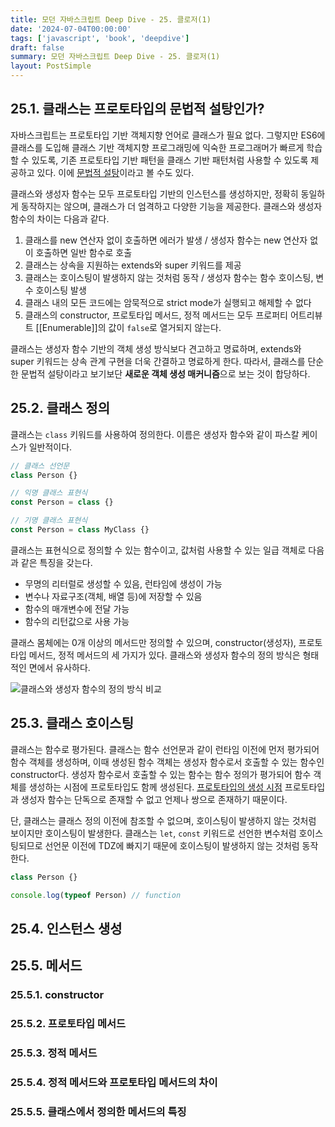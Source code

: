 ```yaml
---
title: 모던 자바스크립트 Deep Dive - 25. 클로저(1)
date: '2024-07-04T00:00:00'
tags: ['javascript', 'book', 'deepdive']
draft: false
summary: 모던 자바스크립트 Deep Dive - 25. 클로저(1)
layout: PostSimple
---
```


## 25.1. 클래스는 프로토타입의 문법적 설탕인가?

자바스크립트는 프로토타입 기반 객체지향 언어로 클래스가 필요 없다. 그렇지만 ES6에 클래스를 도입해 클래스 기반 객체지향 프로그래밍에 익숙한 프로그래머가 빠르게 학습할 수 있도록, 기존 프로토타입 기반 패턴을 클래스 기반 패턴처럼 사용할 수 있도록 제공하고 있다. 이에 [문법적 설탕](https://en.wikipedia.org/wiki/Syntactic_sugar)이라고 볼 수도 있다.

클래스와 생성자 함수는 모두 프로토타입 기반의 인스턴스를 생성하지만, 정확히 동일하게 동작하지는 않으며, 클래스가 더 엄격하고 다양한 기능을 제공한다. 클래스와 생성자 함수의 차이는 다음과 같다.

1. 클래스를 new 연산자 없이 호출하면 에러가 발생 / 생성자 함수는 new 연산자 없이 호출하면 일반 함수로 호출
2. 클래스는 상속을 지원하는 extends와 super 키워드를 제공
3. 클래스는 호이스팅이 발생하지 않는 것처럼 동작 / 생성자 함수는 함수 호이스팅, 변수 호이스팅 발생
4. 클래스 내의 모든 코드에는 암묵적으로 strict mode가 실행되고 해제할 수 없다
5. 클래스의 constructor, 프로토타입 메서드, 정적 메서드는 모두 프로퍼티 어트리뷰트 [[Enumerable]]의 값이 `false`로 열거되지 않는다.

클래스는 생성자 함수 기반의 객체 생성 방식보다 견고하고 명료하며, extends와 super 키워드는 상속 관계 구현을 더욱 간결하고 명료하게 한다. 따라서, 클래스를 단순한 문법적 설탕이라고 보기보단 **새로운 객체 생성 매커니즘**으로 보는 것이 합당하다.

## 25.2. 클래스 정의

클래스는 `class` 키워드를 사용하여 정의한다. 이름은 생성자 함수와 같이 파스칼 케이스가 일반적이다.

```js
// 클래스 선언문
class Person {}

// 익명 클래스 표현식
const Person = class {}

// 기명 클래스 표현식
const Person = class MyClass {}
```

클래스는 표현식으로 정의할 수 있는 함수이고, 값처럼 사용할 수 있는 일급 객체로 다음과 같은 특징을 갖는다.

- 무명의 리터럴로 생성할 수 있음, 런타임에 생성이 가능
- 변수나 자료구조(객체, 배열 등)에 저장할 수 있음
- 함수의 매개변수에 전달 가능
- 함수의 리턴값으로 사용 가능

클래스 몸체에는 0개 이상의 메서드만 정의할 수 있으며, constructor(생성자), 프로토타입 메서드, 정적 메서드의 세 가지가 있다. 클래스와 생성자 함수의 정의 방식은 형태적인 면에서 유사하다.

![클래스와 생성자 함수의 정의 방식 비교](https://github.com/94sssh/94sssh.code/assets/93918946/31b0420d-c54d-4c8b-8367-94b67d32228d)

## 25.3. 클래스 호이스팅

클래스는 함수로 평가된다. 클래스는 함수 선언문과 같이 런타임 이전에 먼저 평가되어 함수 객체를 생성하며, 이때 생성된 함수 객체는 생성자 함수로서 호출할 수 있는 함수인 constructor다. 생성자 함수로서 호출할 수 있는 함수는 함수 정의가 평가되어 함수 객체를 생성하는 시점에 프로토타입도 함께 생성된다. [프로토타입의 생성 시점](<https://94sssh-code.vercel.app/blog/%EB%94%A5%EB%8B%A4%EC%9D%B4%EB%B8%8C_19_%ED%94%84%EB%A1%9C%ED%86%A0%ED%83%80%EC%9E%85(1)#195-%ED%94%84%EB%A1%9C%ED%86%A0%ED%83%80%EC%9E%85%EC%9D%98-%EC%83%9D%EC%84%B1-%EC%8B%9C%EC%A0%90>) 프로토타입과 생성자 함수는 단독으로 존재할 수 없고 언제나 쌍으로 존재하기 때문이다.

단, 클래스는 클래스 정의 이전에 참조할 수 없으며, 호이스팅이 발생하지 않는 것처럼 보이지만 호이스팅이 발생한다. 클래스는 `let`, `const` 키워드로 선언한 변수처럼 호이스팅되므로 선언문 이전에 TDZ에 빠지기 때문에 호이스팅이 발생하지 않는 것처럼 동작한다.

```js
class Person {}

console.log(typeof Person) // function
```

## 25.4. 인스턴스 생성

## 25.5. 메서드

### 25.5.1. constructor

### 25.5.2. 프로토타입 메서드

### 25.5.3. 정적 메서드

### 25.5.4. 정적 메서드와 프로토타입 메서드의 차이

### 25.5.5. 클래스에서 정의한 메서드의 특징
